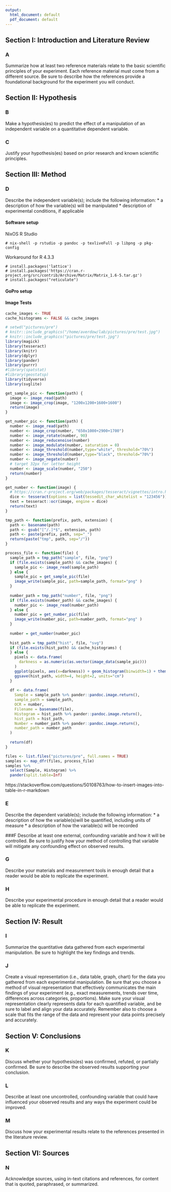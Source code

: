 ```yaml
---
output:
  html_document: default
  pdf_document: default
---
```

## Section I: Introduction and Literature Review
 
### A
Summarize how at least two reference materials relate to the basic scientific principles of your experiment. Each reference material must come from a different source. Be sure to describe how the references provide a foundational background for the experiment you will conduct.

## Section II: Hypothesis

### B

Make a hypothesis(es) to predict the effect of a manipulation of an independent variable on a quantitative dependent variable.

### C

Justify your hypothesis(es) based on prior research and known scientific principles.

## Section III: Method

### D

Describe the independent variable(s); include the following information:
* a description of how the variable(s) will be manipulated
* description of experimental conditions, if applicable

#### Software setup

NixOS R Studio
```
# nix-shell -p rstudio -p pandoc -p texliveFull -p libpng -p pkg-config 
```

Workaround for R 4.3.3
```
# install.packages('lattice')
# install.packages('https://cran.r-project.org/src/contrib/Archive/Matrix/Matrix_1.6-5.tar.gz')
# install.packages("reticulate")
```

#### GoPro setup

#### Image Tests

```r
cache_images <- TRUE
cache_histograms <- FALSE && cache_images
```

```r
# setwd("pictures/pre")
# knitr::include_graphics("/home/averdow/lab/pictures/pre/test.jpg")
# knitr::include_graphics("pictures/pre/test.jpg")
library(magick)
library(tesseract)
library(knitr)
library(dplyr)
library(pander)
library(purrr)
#library(spatstat)
#library(geostatsp)
library(tidyverse)
library(svglite)
```

```r
get_sample_pic <- function(path) {
  image <- image_read(path)
  image <- image_crop(image, "1200x1200+1600+1600")
  return(image)
}

get_number_pic <- function(path) {
  number <- image_read(path)
  number <- image_crop(number, "650x1000+2900+1700")
  number <- image_rotate(number, 90)
  number <- image_reducenoise(number)
  number <- image_modulate(number, saturation = 0)
  number <- image_threshold(number,type="white", threshold="70%") 
  number <- image_threshold(number,type="black", threshold="70%") 
  number <- image_negate(number)
  # target 32px for letter height
  number <- image_scale(number, "250")
  return(number)
}

get_number <- function(image) {
  # https://cran.r-project.org/web/packages/tesseract/vignettes/intro.html
  dice <- tesseract(options = list(tessedit_char_whitelist = "123456"))
  text = tesseract::ocr(image, engine = dice)
  return(text)
}

tmp_path <- function(prefix, path, extension) {
  path <- basename(path)
  path <- gsub("[^/.]*$", extension, path)
  path <- paste(prefix, path, sep="_")
  return(paste("tmp", path, sep="/"))
}

process_file <- function(file) {
  sample_path = tmp_path("sample", file, "png")
  if (file.exists(sample_path) && cache_images) {
    sample_pic <- image_read(sample_path)
  } else {
    sample_pic = get_sample_pic(file)
    image_write(sample_pic, path=sample_path, format="png" )
  }
  
  number_path = tmp_path("number", file, "png")
  if (file.exists(number_path) && cache_images) {
    number_pic <- image_read(number_path)
  } else {
    number_pic = get_number_pic(file)
    image_write(number_pic, path=number_path, format="png" )
  }
  
  number = get_number(number_pic)
  
  hist_path = tmp_path("hist", file, "svg")
  if (file.exists(hist_path) && cache_histograms) {
  } else {
    pixels <- data.frame( 
      darkness = as.numeric(as.vector(image_data(sample_pic)))
    )
    ggplot(pixels, aes(x=darkness)) + geom_histogram(binwidth=1) + theme_void()
    ggsave(hist_path, width=4, height=2, units="cm")
  }
      
  df <- data.frame(
    Sample = sample_path %>% pander::pandoc.image.return(),
    sample_path = sample_path,
    OCR = number,
    Filename = basename(file),
    Histogram = hist_path %>% pander::pandoc.image.return(),
    hist_path = hist_path,
    Number = number_path %>% pander::pandoc.image.return(),
    number_path = number_path
  )
  
  return(df)
}
``` 

```r
files <- list.files("pictures/pre", full.names = TRUE)
samples <- map_dfr(files, process_file)
samples %>% 
  select(Sample, Histogram) %>%
  pander(split.table=Inf)
```

https://stackoverflow.com/questions/50108763/how-to-insert-images-into-table-in-r-markdown



### E
Describe the dependent variable(s); include the following information:
* a description of how the variable(s)will be quantified, including units of measure
* a description of how the variable(s) will be recorded

###F
Describe at least one external, confounding variable and how it will be controlled. Be sure to justify how your method of controlling that variable will mitigate any confounding effect on observed results.
 
### G
Describe your materials and measurement tools in enough detail that a reader would be able to replicate the experiment.

### H
Describe your experimental procedure in enough detail that a reader would be able to replicate the experiment.
 
## Section IV: Result

### I
Summarize the quantitative data gathered from each experimental manipulation. Be sure to highlight the key findings and trends.

### J
Create a visual representation (i.e., data table, graph, chart) for the data you gathered from each experimental manipulation. Be sure that you choose a method of visual representation that effectively communicates the main findings of your experiment (e.g., exact measurements, trends over time, differences across categories, proportions). Make sure your visual representation clearly represents data for each quantified variable, and be sure to label and align your data accurately. Remember also to choose a scale that fits the range of the data and represent your data points precisely and accurately.
 

## Section V: Conclusions
 

### K
Discuss whether your hypothesis(es) was confirmed, refuted, or partially confirmed. Be sure to describe the observed results supporting your conclusion.

### L
Describe at least one uncontrolled, confounding variable that could have influenced your observed results and any ways the experiment could be improved.
 
### M
Discuss how your experimental results relate to the references presented in the literature review.

## Section VI: Sources
### N
Acknowledge sources, using in-text citations and references, for content that is quoted, paraphrased, or summarized.

